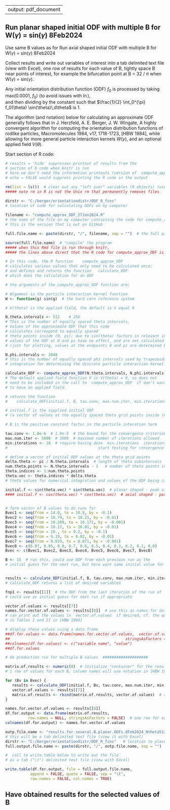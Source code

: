 
---
output: pdf_document  
---

## Run planar shaped initial ODF with multiple B for W($\gamma$) = sin($\gamma$)  8Feb2024

Use same B values as for
Run axial shaped initial ODF with multiple B for W($\gamma$) = sin($\gamma$)  8Feb2024

Collect results and write out variables of interest into a tab delimited text file (view with Excel),
one row of results for each value of B, tightly space B near points of interest,
for example the bifurcation point at B = 32 / $\pi$ when W($\gamma$) = sin($\gamma$).

Any initial orientation distribution function (ODF) $f_0$ is processed by 
taking max(0.0001, $f_0$) (to avoid issues with $\ln$),  
and then dividing by the constant such that $\frac{1}{2} \int_0^{\pi} f_0(\theta) \sin(\theta)\,d\theta$ is 1.

The algorithm (and notation) below for calculating an approximate ODF generally follows that in 
J. Herzfeld, A. E. Berger, J. W. Wingate, 
A highly convergent algorithm for computing the orientation distribution functions 
of rodlike particles, Macromolecules 1984, v17, 1718-1723, [HBW 1984], 
while allowing for more general particle interaction kernels $W(\gamma)$, and an optional
applied field $V(\theta)$.

Start section of R code:

``` r
# results = 'hide' suppresses printout of results from the 
# section of R code when knitr is run
# here we don't need the information printouts (version of  compute_approx_ODF  for each run)
# echo = FALSE would suppress printing the R code in the output

rm(list = ls())  # clear out any "left over" variables (R objects) (usually a good idea)
##### note rm in R is not the Unix rm that permanently removes files

dirstr <- "C:/berger/orientationdistr/ODF_R_fcns"  
# location of code for calculating ODFs on my computer
                    
filename <- "compute_approx_ODF_27Jan2024.R"       
# the name of the file on my computer containing the code for compute_approx_ODF
# this is the version that is out on GitHub

full.file.name <- paste(dirstr, "/", filename, sep = "")  # the full path

source(full.file.name)  # "compile" the program
##### when this Rmd file is run through knitr, 
##### the lines above direct that the R code for compute_approx_ODF is "compiled" 

# In this code, the R function    compute_approx_ODF
# calculates various values that only need to be calculated once;
# and defines and returns the function   calculate_ODF 
# which does the calculation for an ODF

# the arguments of the compute_approx_ODF function are:

# W(gamma) is the particle interaction kernel function
W <- function(g) sin(g)  # the hard core reference system

# V(theta) is the applied field, the default is V equal 0

N.theta.intervals <- 512    # 256   
# This is the number of equally spaced theta intervals.
# Values of the approximate ODF that this code
# calculates correspond to equally spaced
# theta points inside (0, pi); due to sin(theta) factors in relevant integrals,
# values of the ODF at 0 and pi have no effect, and are not calculated directly
# (just for plotting, values at the endpoints 0 and pi are determined by extrapolation).

N.phi.intervals <- 2048
# this is the number of equally spaced phi intervals used by trapezoidal numerical
# integration for determining the discrete particle interaction kernel matrix

calculate_ODF <- compute_approx_ODF(N.theta.intervals, N.phi.intervals, W)  
# The default applied field function V is V(theta) = 0, so does not 
# need to be included in the call to  compute_approx_ODF  if don't want 
# to have an applied field.

# returns the function 
#    calculate_ODF(initial.f, B, tau.conv, max.num.iter, min.iterations) 

# initial.f is the supplied initial ODF 
# (a vector of values at the equally spaced theta grid points inside (0, pi))

# B is the positive constant factor in the particle interation term

tau.conv <- 1.0e-6  # 1.0e-5  # the bound for the convergence criterion (see [HBW 1984]
max.num.iter <- 5000  # 3000  # maximum number of iterations allowed
min.iterations <- 10  # require having done  min.iterations  iterations before
#                                        start testing for convergence    

# define a vector of initial ODF values at the theta grid points
delta.theta <- pi / N.theta.intervals  # length of theta subintervals
num.theta.points <- N.theta.intervals - 1   # number of theta points inside (0, theta)
theta.indices <- 1:num.theta.points
theta.vec <- theta.indices * delta.theta  
# theta values for numerical integration and values of the ODF being calculated

initial.f <- sin(theta.vec) * sin(theta.vec)  # planar shaped - peak at theta = 0
#### initial.f <- cos(theta.vec) * cos(theta.vec)  # axial shaped - peaks at theta = 0 and pi


# form vector of B values to do runs for
Bvec1 <- seq(from = 14.0, to = 10.8, by = -0.1)
Bvec2 <- seq(from = 10.79, to = 10.21, by = -0.01)
Bvec3 <- seq(from = 10.209, to = 10.171, by = -0.001)
Bvec4 <- seq(from = 10.17, to = 10.01, by = -0.01)
Bvec5 <- seq(from = 10., to = 9.2, by = -0.1)
Bvec6 <- seq(from = 9.19, to = 9.02, by = -0.01)
Bvec7 <- seq(from = 9.019, to = 8.871, by = -0.001)
Bvec8 <- c(8.87, 8.85, 8.8, 8.7, 8.6, 8.5, 8.4, 8.3, 8.2, 8.1, 8.0)
Bvec <- c(Bvec1, Bvec2, Bvec3, Bvec4, Bvec5, Bvec6, Bvec7, Bvec8)

B <- 15  # run this, could use ODF from each previous run as the 
# initial guess for the next run, but here want same initial value for each run


results <- calculate_ODF(initial.f, B, tau.conv, max.num.iter, min.iterations) 
# calculate_ODF returns a list of desired variables

fnp1 <- results[[1]]  # the ODF from the last iteration of the run of  calculate_ODF  
# could use as initial guess for next run if appropriate

vector.of.values <- results[[7]]
names.for.vector.of.values <- results[[8]]  # use this as names for data frame rows or columns
# can print out the values in  vector.of.values  if desired, cf. the quantities 
# in Tables I and II in [HBW 1984]

# display these values using a data frame
##df.for.values <- data.frame(names.for.vector.of.values,  vector.of.values,
##                                                   stringsAsFactors = FALSE)
##colnames(df.for.values) <- c("variable name", "value")
##df.for.values

# do production run for multiple B values  ####################

matrix.of.results <- numeric(0)  # initialize "container" for the results
# 1 row of values for each B, column names will use notation in [HBW 1984]

for (Bv in Bvec) {
   results <- calculate_ODF(initial.f, Bv, tau.conv, max.num.iter, min.iterations) 
   vector.of.values <- results[[7]]
   matrix.of.results <- rbind(matrix.of.results, vector.of.values)  # row bind
}

names.for.vector.of.values <- results[[8]]
df.for.output <- data.frame(matrix.of.results, 
          row.names = NULL, stringsAsFactors = FALSE)  # one row for each B
colnames(df.for.output) <- names.for.vector.of.values

outp.file.name <- "results.for.several.B.planar.ODFs.8Feb2024_Ntheta512.tab"
# this will be a tab delimited text file (view it with Excel)
dirstr <- "C:/berger/orientationdistr/ODF_R_fcns"   # location to place the file
full.output.file.name <- paste(dirstr, "/", outp.file.name, sep = "")

#  call to write.table below to write out the file
# as a tab ("\t") delimited text file (view with Excel)

write.table(df.for.output, file = full.output.file.name, 
           append = FALSE, quote = FALSE, sep = "\t",
           row.names = FALSE, col.names = TRUE)
```

## Have obtained results for the selected values of B

